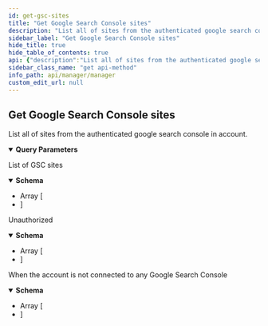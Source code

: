 ```yaml
---
id: get-gsc-sites
title: "Get Google Search Console sites"
description: "List all of sites from the authenticated google search console in account."
sidebar_label: "Get Google Search Console sites"
hide_title: true
hide_table_of_contents: true
api: {"description":"List all of sites from the authenticated google search console in account.","operationId":"getGscSites","parameters":[{"description":"Filters the list to include only site URLs that are equal to or related to the given site URL, including its parent or base URLs.","in":"query","name":"relatedSiteUrl","required":false,"schema":{"type":"string"}}],"responses":{"200":{"content":{"application/json":{"schema":{"type":"array","items":{"type":"object","description":"A Website","properties":{"url":{"type":"string","description":"The Website URL, it may also start with thew `sc-domain:` prefix."}},"required":["url"],"title":"Website"}}}},"description":"List of GSC sites"},"401":{"content":{"application/json":{"schema":{"type":"array","items":{"type":"object","description":"A Website","properties":{"url":{"type":"string","description":"The Website URL, it may also start with thew `sc-domain:` prefix."}},"required":["url"],"title":"Website"}}}},"description":"Unauthorized"},"412":{"content":{"application/json":{"schema":{"type":"array","items":{"type":"object","description":"A Website","properties":{"url":{"type":"string","description":"The Website URL, it may also start with thew `sc-domain:` prefix."}},"required":["url"],"title":"Website"}}}},"description":"When the account is not connected to any Google Search Console"}},"security":[{"ApiKey":[]}],"tags":["Google Search Console Websites"],"method":"get","path":"/google-search-console/sites","servers":[{"url":"https://api.wordlift.io"}],"securitySchemes":{"ApiKey":{"description":"`Key {your key}`","in":"header","name":"Authorization","type":"apiKey"},"BasicAuth":{"description":"`Basic {encoded username:password}`","in":"header","name":"Authorization","scheme":"basic","type":"http"},"OAuth2":{"flows":{"authorizationCode":{"authorizationUrl":"https://s.wordlift.io/oauth/authorize/","scopes":{"basic":"basic scope"},"tokenUrl":"https://s.wordlift.io/oauth/token/"}},"type":"oauth2"}},"info":{"contact":{"email":"hello@wordlift.io","name":"WordLift","url":"https://wordlift.io"},"description":"Subscription management and related services.","license":{"name":"(c) copyright 2022-present WordLift","url":"https://wordlift.io"},"termsOfService":"https://wordlift.io/terms-of-service/","title":"Manager","version":"1.0"},"postman":{"name":"Get Google Search Console sites","description":{"content":"List all of sites from the authenticated google search console in account.","type":"text/plain"},"url":{"path":["google-search-console","sites"],"host":["{{baseUrl}}"],"query":[{"disabled":false,"description":{"content":"Filters the list to include only site URLs that are equal to or related to the given site URL, including its parent or base URLs.","type":"text/plain"},"key":"relatedSiteUrl","value":""}],"variable":[]},"header":[{"key":"Accept","value":"application/json"}],"method":"GET","auth":{"type":"apikey","apikey":[{"type":"any","value":"Authorization","key":"key"},{"type":"any","value":"<API Key>","key":"value"},{"type":"any","value":"header","key":"in"}]}}}
sidebar_class_name: "get api-method"
info_path: api/manager/manager
custom_edit_url: null
---
```



## Get Google Search Console sites



List all of sites from the authenticated google search console in account.

<details style={{"marginBottom":"1rem"}} data-collapsed={false} open={true}><summary style={{}}><strong>Query Parameters</strong></summary><div><ul><ParamsItem className={"paramsItem"} param={{"description":"Filters the list to include only site URLs that are equal to or related to the given site URL, including its parent or base URLs.","in":"query","name":"relatedSiteUrl","required":false,"schema":{"type":"string"}}}></ParamsItem></ul></div></details><div><ApiTabs><TabItem label={"200"} value={"200"}><div>

List of GSC sites

</div><div><MimeTabs schemaType={"response"}><TabItem label={"application/json"} value={"application/json"}><SchemaTabs><TabItem label={"Schema"} value={"Schema"}><details style={{}} data-collapsed={false} open={true}><summary style={{"textAlign":"left"}}><strong>Schema</strong></summary><div style={{"textAlign":"left","marginLeft":"1rem"}}></div><ul style={{"marginLeft":"1rem"}}><li><div style={{"fontSize":"var(--ifm-code-font-size)","opacity":"0.6","marginLeft":"-.5rem","paddingBottom":".5rem"}}>Array [</div></li><SchemaItem collapsible={false} name={"url"} required={true} schemaName={"string"} qualifierMessage={undefined} schema={{"type":"string","description":"The Website URL, it may also start with thew `sc-domain:` prefix."}}></SchemaItem><li><div style={{"fontSize":"var(--ifm-code-font-size)","opacity":"0.6","marginLeft":"-.5rem"}}>]</div></li></ul></details></TabItem><TabItem label={"Example (from schema)"} value={"Example (from schema)"}><ResponseSamples responseExample={"[\n  {\n    \"url\": \"string\"\n  }\n]"} language={"json"}></ResponseSamples></TabItem></SchemaTabs></TabItem></MimeTabs></div></TabItem><TabItem label={"401"} value={"401"}><div>

Unauthorized

</div><div><MimeTabs schemaType={"response"}><TabItem label={"application/json"} value={"application/json"}><SchemaTabs><TabItem label={"Schema"} value={"Schema"}><details style={{}} data-collapsed={false} open={true}><summary style={{"textAlign":"left"}}><strong>Schema</strong></summary><div style={{"textAlign":"left","marginLeft":"1rem"}}></div><ul style={{"marginLeft":"1rem"}}><li><div style={{"fontSize":"var(--ifm-code-font-size)","opacity":"0.6","marginLeft":"-.5rem","paddingBottom":".5rem"}}>Array [</div></li><SchemaItem collapsible={false} name={"url"} required={true} schemaName={"string"} qualifierMessage={undefined} schema={{"type":"string","description":"The Website URL, it may also start with thew `sc-domain:` prefix."}}></SchemaItem><li><div style={{"fontSize":"var(--ifm-code-font-size)","opacity":"0.6","marginLeft":"-.5rem"}}>]</div></li></ul></details></TabItem><TabItem label={"Example (from schema)"} value={"Example (from schema)"}><ResponseSamples responseExample={"[\n  {\n    \"url\": \"string\"\n  }\n]"} language={"json"}></ResponseSamples></TabItem></SchemaTabs></TabItem></MimeTabs></div></TabItem><TabItem label={"412"} value={"412"}><div>

When the account is not connected to any Google Search Console

</div><div><MimeTabs schemaType={"response"}><TabItem label={"application/json"} value={"application/json"}><SchemaTabs><TabItem label={"Schema"} value={"Schema"}><details style={{}} data-collapsed={false} open={true}><summary style={{"textAlign":"left"}}><strong>Schema</strong></summary><div style={{"textAlign":"left","marginLeft":"1rem"}}></div><ul style={{"marginLeft":"1rem"}}><li><div style={{"fontSize":"var(--ifm-code-font-size)","opacity":"0.6","marginLeft":"-.5rem","paddingBottom":".5rem"}}>Array [</div></li><SchemaItem collapsible={false} name={"url"} required={true} schemaName={"string"} qualifierMessage={undefined} schema={{"type":"string","description":"The Website URL, it may also start with thew `sc-domain:` prefix."}}></SchemaItem><li><div style={{"fontSize":"var(--ifm-code-font-size)","opacity":"0.6","marginLeft":"-.5rem"}}>]</div></li></ul></details></TabItem><TabItem label={"Example (from schema)"} value={"Example (from schema)"}><ResponseSamples responseExample={"[\n  {\n    \"url\": \"string\"\n  }\n]"} language={"json"}></ResponseSamples></TabItem></SchemaTabs></TabItem></MimeTabs></div></TabItem></ApiTabs></div>
      